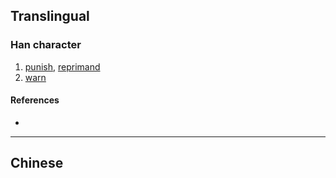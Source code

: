 {{also|懲}}
{{character info/new}}
==Translingual==

===Han character===
{{Han char|rn=61|rad=心|as=08|sn=12|four=|canj=HMP|ids=⿱征心}}

# [[punish]], [[reprimand]]
# [[warn]]

====References====
* {{Han ref|kx=0392.181|dkj=10851|hdz=42311.130|uh=60E9|ud=24809}}

----

==Chinese==
{{zh-see|懲}}